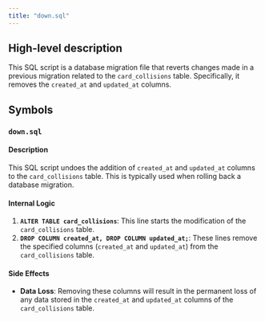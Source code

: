 ```yaml
---
title: "down.sql"
---
```


## High-level description
This SQL script is a database migration file that reverts changes made in a previous migration related to the `card_collisions` table. Specifically, it removes the `created_at` and `updated_at` columns.

## Symbols

### `down.sql`
#### Description
This SQL script undoes the addition of `created_at` and `updated_at` columns to the `card_collisions` table. This is typically used when rolling back a database migration.

#### Internal Logic
1. **`ALTER TABLE card_collisions`**: This line starts the modification of the `card_collisions` table.
2. **`DROP COLUMN created_at, DROP COLUMN updated_at;`**: These lines remove the specified columns (`created_at` and `updated_at`) from the `card_collisions` table.

#### Side Effects
- **Data Loss**: Removing these columns will result in the permanent loss of any data stored in the `created_at` and `updated_at` columns of the `card_collisions` table. 
